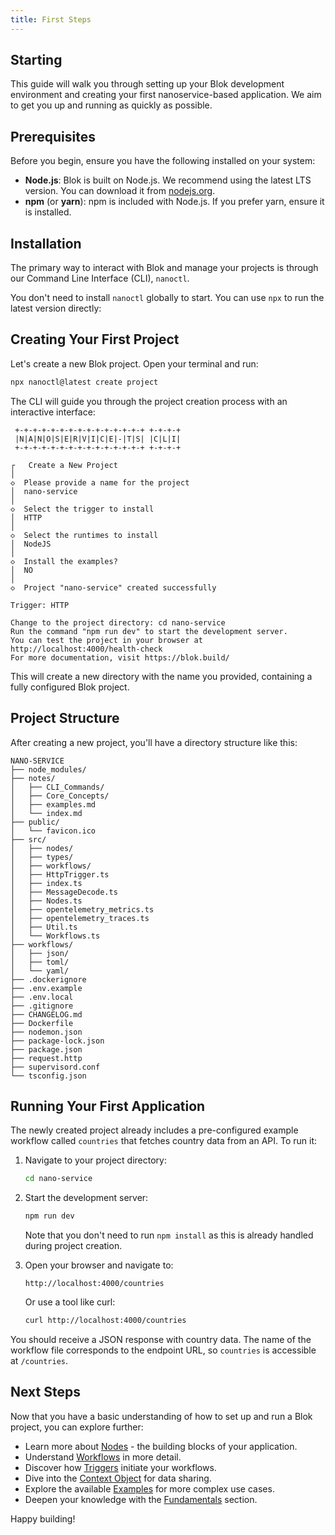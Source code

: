 ```yaml
---
title: First Steps
---
```


## Starting

This guide will walk you through setting up your Blok development environment and creating your first nanoservice-based application. We aim to get you up and running as quickly as possible.

## Prerequisites

Before you begin, ensure you have the following installed on your system:

*   **Node.js**: Blok is built on Node.js. We recommend using the latest LTS version. You can download it from [nodejs.org](https://nodejs.org/).
*   **npm** (or **yarn**): npm is included with Node.js. If you prefer yarn, ensure it is installed.

## Installation

The primary way to interact with Blok and manage your projects is through our Command Line Interface (CLI), `nanoctl`.

You don't need to install `nanoctl` globally to start. You can use `npx` to run the latest version directly:

## Creating Your First Project

Let's create a new Blok project. Open your terminal and run:

```bash
npx nanoctl@latest create project
```

The CLI will guide you through the project creation process with an interactive interface:

```
 +-+-+-+-+-+-+-+-+-+-+-+-+-+-+ +-+-+-+
 |N|A|N|O|S|E|R|V|I|C|E|-|T|S| |C|L|I|
 +-+-+-+-+-+-+-+-+-+-+-+-+-+-+ +-+-+-+

┌   Create a New Project 
│
◇  Please provide a name for the project
│  nano-service
│
◇  Select the trigger to install
│  HTTP
│
◇  Select the runtimes to install
│  NodeJS
│
◇  Install the examples?
│  NO
│
◇  Project "nano-service" created successfully

Trigger: HTTP

Change to the project directory: cd nano-service
Run the command "npm run dev" to start the development server.
You can test the project in your browser at http://localhost:4000/health-check
For more documentation, visit https://blok.build/
```

This will create a new directory with the name you provided, containing a fully configured Blok project.

## Project Structure

After creating a new project, you'll have a directory structure like this:

```
NANO-SERVICE
├── node_modules/
├── notes/
│   ├── CLI_Commands/
│   ├── Core_Concepts/
│   ├── examples.md
│   └── index.md
├── public/
│   └── favicon.ico
├── src/
│   ├── nodes/
│   ├── types/
│   ├── workflows/
│   ├── HttpTrigger.ts
│   ├── index.ts
│   ├── MessageDecode.ts
│   ├── Nodes.ts
│   ├── opentelemetry_metrics.ts
│   ├── opentelemetry_traces.ts
│   ├── Util.ts
│   └── Workflows.ts
├── workflows/
│   ├── json/
│   ├── toml/
│   └── yaml/
├── .dockerignore
├── .env.example
├── .env.local
├── .gitignore
├── CHANGELOG.md
├── Dockerfile
├── nodemon.json
├── package-lock.json
├── package.json
├── request.http
├── supervisord.conf
└── tsconfig.json
```

## Running Your First Application

The newly created project already includes a pre-configured example workflow called `countries` that fetches country data from an API. To run it:

1. Navigate to your project directory:
   ```bash
   cd nano-service
   ```

2. Start the development server:
   ```bash
   npm run dev
   ```
   Note that you don't need to run `npm install` as this is already handled during project creation.

3. Open your browser and navigate to:
   ```
   http://localhost:4000/countries
   ```

   Or use a tool like curl:
   ```bash
   curl http://localhost:4000/countries
   ```

You should receive a JSON response with country data. The name of the workflow file corresponds to the endpoint URL, so `countries` is accessible at `/countries`.

## Next Steps

Now that you have a basic understanding of how to set up and run a Blok project, you can explore further:

*   Learn more about [Nodes](./nodes) - the building blocks of your application.
*   Understand [Workflows](./workflows) in more detail.
*   Discover how [Triggers](./triggers) initiate your workflows.
*   Dive into the [Context Object](./context) for data sharing.
*   Explore the available [Examples](../examples/index) for more complex use cases.
*   Deepen your knowledge with the [Fundamentals](../fundamentals/overview) section.

Happy building!
